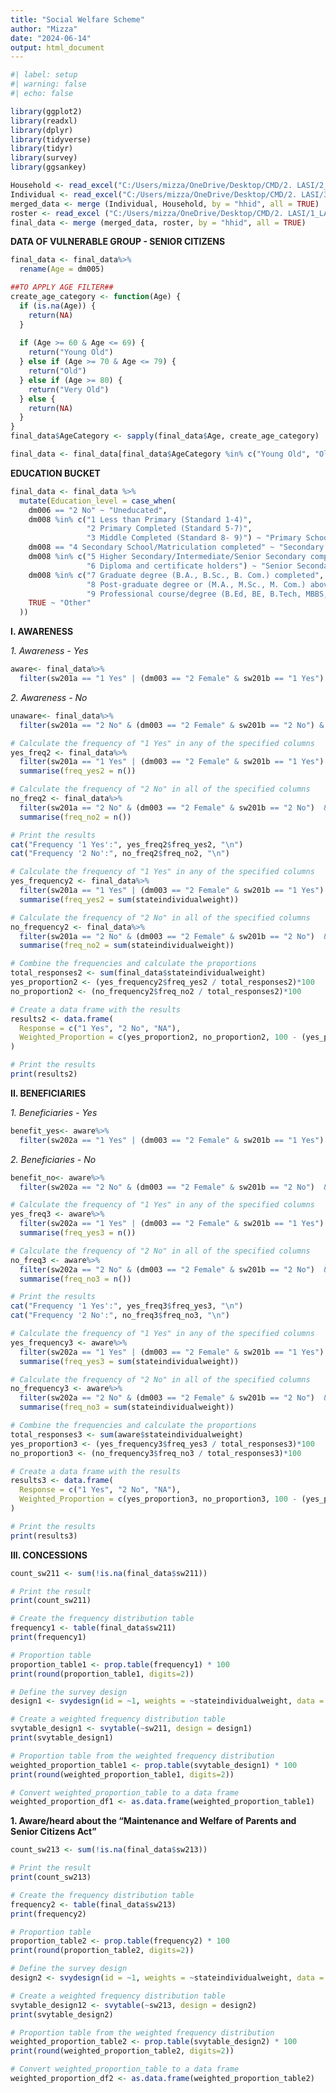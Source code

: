 ---
title: "Social Welfare Scheme"
author: "Mizza"
date: "2024-06-14"
output: html_document
---

```{r}
#| label: setup
#| warning: false
#| echo: false

library(ggplot2)
library(readxl)
library(dplyr)
library(tidyverse)
library(tidyr)
library(survey)
library(ggsankey)

Household <- read_excel("C:/Users/mizza/OneDrive/Desktop/CMD/2. LASI/2_LASI_W1_Household_v4 1.xlsx")
Individual <- read_excel("C:/Users/mizza/OneDrive/Desktop/CMD/2. LASI/3_LASI_W1_Individual_data 1.xlsx")
merged_data <- merge (Individual, Household, by = "hhid", all = TRUE)
roster <- read_excel ("C:/Users/mizza/OneDrive/Desktop/CMD/2. LASI/1_LASI_W1_HH_roster 1.xlsx")
final_data <- merge (merged_data, roster, by = "hhid", all = TRUE)
```


**DATA OF VULNERABLE GROUP - SENIOR CITIZENS**

```{r}
final_data <- final_data%>%
  rename(Age = dm005)
```

```{r}

##TO APPLY AGE FILTER##
create_age_category <- function(Age) {
  if (is.na(Age)) {
    return(NA)
  }
  
  if (Age >= 60 & Age <= 69) {
    return("Young Old")
  } else if (Age >= 70 & Age <= 79) {
    return("Old")
  } else if (Age >= 80) {
    return("Very Old")
  } else {
    return(NA) 
  }
}
final_data$AgeCategory <- sapply(final_data$Age, create_age_category)

final_data <- final_data[final_data$AgeCategory %in% c("Young Old", "Old", "Very Old"), ]
```


**EDUCATION BUCKET**

```{r}
final_data <- final_data %>%
  mutate(Education_level = case_when(
    dm006 == "2 No" ~ "Uneducated",
    dm008 %in% c("1 Less than Primary (Standard 1-4)", 
                 "2 Primary Completed (Standard 5-7)", 
                 "3 Middle Completed (Standard 8- 9)") ~ "Primary School",
    dm008 == "4 Secondary School/Matriculation completed" ~ "Secondary School",
    dm008 %in% c("5 Higher Secondary/Intermediate/Senior Secondary completed", 
                 "6 Diploma and certificate holders") ~ "Senior Secondary School",
    dm008 %in% c("7 Graduate degree (B.A., B.Sc., B. Com.) completed", 
                 "8 Post-graduate degree or (M.A., M.Sc., M. Com.) above (M.Phil, Ph.D., Post-Doc) completed", 
                 "9 Professional course/degree (B.Ed, BE, B.Tech, MBBS, BHMS, BAMS, B.Pharm, BCS, BCA, BBA, LLB, BVSc., B. Arch, M.Ed, ME, M.Tech, MD, M.Pharm, MCS, MCA, MBA,LLM, MVSc., M. Arch, MS, CA, CS, CWA)Completed") ~ "Tertiary Education",
    TRUE ~ "Other"
  ))
```



**I. AWARENESS**

*1. Awareness - Yes*
```{r}
aware<- final_data%>%
  filter(sw201a == "1 Yes" | (dm003 == "2 Female" & sw201b == "1 Yes") |sw201c == "1 Yes" |sw201d == "1 Yes" | sw201e == "1 Yes" )
```

*2. Awareness - No*
```{r}
unaware<- final_data%>%
  filter(sw201a == "2 No" & (dm003 == "2 Female" & sw201b == "2 No") & sw201c == "2 No" & sw201d == "2 No" & sw201e == "2 No")
```


```{r}
# Calculate the frequency of "1 Yes" in any of the specified columns
yes_freq2 <- final_data%>%
  filter(sw201a == "1 Yes" | (dm003 == "2 Female" & sw201b == "1 Yes")  |sw201c == "1 Yes" |sw201d == "1 Yes" | sw201e == "1 Yes") %>%
  summarise(freq_yes2 = n())

# Calculate the frequency of "2 No" in all of the specified columns
no_freq2 <- final_data%>%
  filter(sw201a == "2 No" & (dm003 == "2 Female" & sw201b == "2 No")  & sw201c == "2 No" & sw201d == "2 No" & sw201e == "2 No") %>%
  summarise(freq_no2 = n())

# Print the results
cat("Frequency '1 Yes':", yes_freq2$freq_yes2, "\n")
cat("Frequency '2 No':", no_freq2$freq_no2, "\n")

# Calculate the frequency of "1 Yes" in any of the specified columns
yes_frequency2 <- final_data%>%
  filter(sw201a == "1 Yes" | (dm003 == "2 Female" & sw201b == "1 Yes")  |sw201c == "1 Yes" |sw201d == "1 Yes") %>%
  summarise(freq_yes2 = sum(stateindividualweight))

# Calculate the frequency of "2 No" in all of the specified columns
no_frequency2 <- final_data%>%
  filter(sw201a == "2 No" & (dm003 == "2 Female" & sw201b == "2 No")  & sw201c == "2 No" & sw201d == "2 No" ) %>%
  summarise(freq_no2 = sum(stateindividualweight))

# Combine the frequencies and calculate the proportions
total_responses2 <- sum(final_data$stateindividualweight)
yes_proportion2 <- (yes_frequency2$freq_yes2 / total_responses2)*100
no_proportion2 <- (no_frequency2$freq_no2 / total_responses2)*100

# Create a data frame with the results
results2 <- data.frame(
  Response = c("1 Yes", "2 No", "NA"),
  Weighted_Proportion = c(yes_proportion2, no_proportion2, 100 - (yes_proportion2 + no_proportion2))
)

# Print the results
print(results2)

```




**II. BENEFICIARIES**

*1. Beneficiaries - Yes*
```{r}
benefit_yes<- aware%>%
  filter(sw202a == "1 Yes" | (dm003 == "2 Female" & sw201b == "1 Yes")  |sw202c == "1 Yes" |sw202d == "1 Yes" | sw202e == "1 Yes" )
```

*2. Beneficiaries - No*
```{r}
benefit_no<- aware%>%
  filter(sw202a == "2 No" & (dm003 == "2 Female" & sw201b == "2 No")  & sw202c == "2 No" & sw202d == "2 No" & sw202e == "2 No")
```


```{r}
# Calculate the frequency of "1 Yes" in any of the specified columns
yes_freq3 <- aware%>%
  filter(sw202a == "1 Yes" | (dm003 == "2 Female" & sw201b == "1 Yes")  |sw202c == "1 Yes" |sw202d == "1 Yes" | sw202e == "1 Yes") %>%
  summarise(freq_yes3 = n())

# Calculate the frequency of "2 No" in all of the specified columns
no_freq3 <- aware%>%
  filter(sw202a == "2 No" & (dm003 == "2 Female" & sw201b == "2 No")  & sw202c == "2 No" & sw202d == "2 No" & sw202e == "2 No") %>%
  summarise(freq_no3 = n())

# Print the results
cat("Frequency '1 Yes':", yes_freq3$freq_yes3, "\n")
cat("Frequency '2 No':", no_freq3$freq_no3, "\n")

# Calculate the frequency of "1 Yes" in any of the specified columns
yes_frequency3 <- aware%>%
  filter(sw202a == "1 Yes" | (dm003 == "2 Female" & sw201b == "1 Yes")  |sw202c == "1 Yes" |sw202d == "1 Yes" | sw202e == "1 Yes") %>%
  summarise(freq_yes3 = sum(stateindividualweight))

# Calculate the frequency of "2 No" in all of the specified columns
no_frequency3 <- aware%>%
  filter(sw202a == "2 No" & (dm003 == "2 Female" & sw201b == "2 No")  & sw202c == "2 No" & sw202d == "2 No" & sw202e == "2 No") %>%
  summarise(freq_no3 = sum(stateindividualweight))

# Combine the frequencies and calculate the proportions
total_responses3 <- sum(aware$stateindividualweight)
yes_proportion3 <- (yes_frequency3$freq_yes3 / total_responses3)*100
no_proportion3 <- (no_frequency3$freq_no3 / total_responses3)*100

# Create a data frame with the results
results3 <- data.frame(
  Response = c("1 Yes", "2 No", "NA"),
  Weighted_Proportion = c(yes_proportion3, no_proportion3, 100 - (yes_proportion3 + no_proportion3))
)

# Print the results
print(results3)

```




**III. CONCESSIONS**

```{r}
count_sw211 <- sum(!is.na(final_data$sw211))

# Print the result
print(count_sw211)

# Create the frequency distribution table
frequency1 <- table(final_data$sw211)
print(frequency1)

# Proportion table
proportion_table1 <- prop.table(frequency1) * 100  
print(round(proportion_table1, digits=2))

# Define the survey design
design1 <- svydesign(id = ~1, weights = ~stateindividualweight, data = final_data)

# Create a weighted frequency distribution table
svytable_design1 <- svytable(~sw211, design = design1)
print(svytable_design1)

# Proportion table from the weighted frequency distribution
weighted_proportion_table1 <- prop.table(svytable_design1) * 100  
print(round(weighted_proportion_table1, digits=2))

# Convert weighted_proportion_table to a data frame
weighted_proportion_df1 <- as.data.frame(weighted_proportion_table1)
```




**1. Aware/heard about the “Maintenance and Welfare of Parents and Senior Citizens Act”**


```{r}
count_sw213 <- sum(!is.na(final_data$sw213))

# Print the result
print(count_sw213)

# Create the frequency distribution table
frequency2 <- table(final_data$sw213)
print(frequency2)

# Proportion table
proportion_table2 <- prop.table(frequency2) * 100  
print(round(proportion_table2, digits=2))

# Define the survey design
design2 <- svydesign(id = ~1, weights = ~stateindividualweight, data = final_data)

# Create a weighted frequency distribution table
svytable_design12 <- svytable(~sw213, design = design2)
print(svytable_design2)

# Proportion table from the weighted frequency distribution
weighted_proportion_table2 <- prop.table(svytable_design2) * 100  
print(round(weighted_proportion_table2, digits=2))

# Convert weighted_proportion_table to a data frame
weighted_proportion_df2 <- as.data.frame(weighted_proportion_table2)
```







